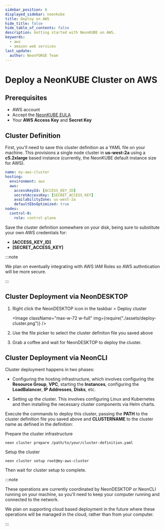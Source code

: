 ```yaml
---
sidebar_position: 6
displayed_sidebar: neonkube
title: Deploy on AWS
hide_title: false
hide_table_of_contents: false
description: Getting started with NeonKUBE on AWS.
keywords:
  - aws
  - amazon web services
last_update:
  author: NeonFORGE Team
---
```



# Deploy a NeonKUBE Cluster on AWS

## Prerequisites

- AWS account
- Accept the
  [NeonKUBE EULA](https://aws.amazon.com/marketplace/server/procurement?productId=e42b4534-a895-49d0-8c2e-1cafd10df38e)
- Your **AWS Access Key** and **Secret Key**

## Cluster Definition

First, you'll need to save this cluster definition as a YAML file on your
machine. This provisions a single node cluster in **us-west-2a** using a
**c5.2xlarge** based instance (currently, the NeonKUBE default instance size for
AWS).

```yaml
name: my-aws-cluster
hosting:
  environment: aws
  aws:
    accessKeyId: [ACCESS_KEY_ID]
    secretAccessKey: [SECRET_ACCESS_KEY]
    availabilityZone: us-west-2a
    defaultEbsOptimized: true
nodes:
  control-0:
    role: control-plane
```

Save the cluster definition somewhere on your disk, being sure to substitute
your own AWS credentials for:

- **[ACCESS_KEY_ID]**
- **[SECRET_ACCESS_KEY]**

:::note

We plan on eventually integrating with AWS IAM Roles so AWS authntication will
be more secure.

:::

## Cluster Deployment via NeonDESKTOP

1. Right click the NeonDESKTOP icon in the taskbar > Deploy cluster

   <Image
     className="max-w-72 w-full"
     img={require("./assets/deploy-cluster.png")}
   />

2. Use the file picker to select the cluster definiton file you saved above

3. Grab a coffee and wait for NeonDESKTOP to deploy the cluster.

## Cluster Deployment via NeonCLI

Cluster deployment happens in two phases:

- Configuring the hosting infrastructure, which involves configuring the
  **Resource Group**, **VPC**, starting the **Instances**, configuring the
  **LoadBalancer**, **IP Addresses**, **Disks**, etc.

- Setting up the cluster. This involves configuring Linux and Kubernetes and
  then installing the necessary cluster components via Helm charts.

Execute the commands to deploy this cluster, passing the **PATH** to the cluster
definition file you saved above and **CLUSTERNAME** to the cluster name as
defined in the definition:

Prepare the cluster infrastructure

```plain
neon cluster prepare /path/to/your/cluster-definition.yaml
```

Setup the cluster

```plain
neon cluster setup root@my-aws-cluster
```

Then wait for cluster setup to complete.

:::note

These operations are currently coordinated by NeonDESKTOP or NeonCLI running on
your machine, so you'll need to keep your computer running and connected to the
network.

We plan on supporting cloud based deployment in the future where these
operations will be managed in the cloud, rather than from your computer.

:::
